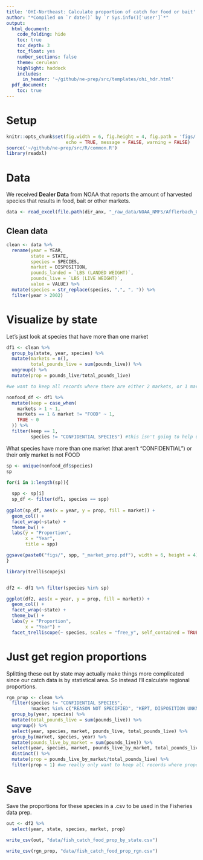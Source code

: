 ```yaml
---
title: 'OHI-Northeast: Calculate proportion of catch for food or bait'
author: "*Compiled on `r date()` by `r Sys.info()['user']`*"
output: 
  html_document:
    code_folding: hide
    toc: true
    toc_depth: 3
    toc_float: yes
    number_sections: false
    theme: cerulean
    highlight: haddock
    includes: 
      in_header: '~/github/ne-prep/src/templates/ohi_hdr.html'
  pdf_document:
    toc: true
---
```


# Setup

```r
knitr::opts_chunk$set(fig.width = 6, fig.height = 4, fig.path = 'figs/',
                      echo = TRUE, message = FALSE, warning = FALSE)
source('~/github/ne-prep/src/R/common.R')
library(readxl)
```

# Data

We received **Dealer Data** from NOAA that reports the amount of harvested species that results in food, bait or other markets.

```r
data <- read_excel(file.path(dir_anx, "_raw_data/NOAA_NMFS/Afflerbach_UCSB_Dealer Data All Species_MAR 2019.xlsx"))
```

## Clean data

```r
clean <- data %>%
  rename(year = YEAR,
         state = STATE,
         species = SPECIES,
         market = DISPOSITION,
         pounds_landed = `LBS (LANDED WEIGHT)`,
         pounds_live = `LBS (LIVE WEIGHT)`,
         value = VALUE) %>%
  mutate(species = str_replace(species, ",", ", ")) %>%
  filter(year > 2002)
```

# Visualize by state

Let's just look at species that have more than one market

```r
df1 <- clean %>%
  group_by(state, year, species) %>%
  mutate(markets = n(),
         total_pounds_live = sum(pounds_live)) %>%
  ungroup() %>%
  mutate(prop = pounds_live/total_pounds_live) 

#we want to keep all records where there are either 2 markets, or 1 market but market != "FOOD"

nonfood_df <- df1 %>%
  mutate(keep = case_when(
    markets > 1 ~ 1,
    markets == 1 & market != "FOOD" ~ 1,
    TRUE ~ 0
  )) %>%
  filter(keep == 1,
         species != "CONFIDENTIAL SPECIES") #this isn't going to help us
```
What species have more than one market (that aren't "CONFIDENTIAL") or their only market is not FOOD

```r
sp <- unique(nonfood_df$species)
sp
```

```r

for(i in 1:length(sp)){
  
  spp <- sp[i]
  sp_df <- filter(df1, species == spp)
  
ggplot(sp_df, aes(x = year, y = prop, fill = market)) +
  geom_col() +
  facet_wrap(~state) +
  theme_bw() +
  labs(y = "Proportion",
       x = "Year",
       title = spp)

ggsave(paste0("figs/", spp, "_market_prop.pdf"), width = 6, height = 4)
}
```

```r
library(trelliscopejs)


df2 <- df1 %>% filter(species %in% sp)

ggplot(df2, aes(x = year, y = prop, fill = market)) +
  geom_col() +
  facet_wrap(~state) +
  theme_bw() +
  labs(y = "Proportion",
       x = "Year") +
  facet_trelliscope(~ species, scales = "free_y", self_contained = TRUE, width = 600, height = 400)
```


# Just get region proportions

Splitting these out by state may actually make things more complicated since our catch data is by statistical area. So instead I'll calculate regional proportions.

```r
rgn_prop <- clean %>%
  filter(species != "CONFIDENTIAL SPECIES",
         !market %in% c("REASON NOT SPECIFIED", "KEPT, DISPOSITION UNKNOWN", "REASON NOT SPECIFIED", "UNKNOWN")) %>%
  group_by(year, species) %>%
  mutate(total_pounds_live = sum(pounds_live)) %>%
  ungroup() %>%
  select(year, species, market, pounds_live, total_pounds_live) %>%
  group_by(market, species, year) %>%
  mutate(pounds_live_by_market = sum(pounds_live)) %>%
  select(year, species, market, pounds_live_by_market, total_pounds_live) %>%
  distinct() %>%
  mutate(prop = pounds_live_by_market/total_pounds_live) %>%
  filter(prop < 1) #we really only want to keep all records where proportion is less than 1
```


# Save

Save the proportions for these species in a .csv to be used in the Fisheries data prep.

```r
out <- df2 %>%
  select(year, state, species, market, prop) 

write_csv(out, "data/fish_catch_food_prop_by_state.csv")

write_csv(rgn_prop, "data/fish_catch_food_prop_rgn.csv")
```









